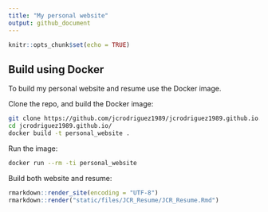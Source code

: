 ```yaml
---
title: "My personal website"
output: github_document
---
```


```r
knitr::opts_chunk$set(echo = TRUE)
```

## Build using Docker

To build my personal website and resume use the Docker image.

Clone the repo, and build the Docker image:

```bash
git clone https://github.com/jcrodriguez1989/jcrodriguez1989.github.io.git
cd jcrodriguez1989.github.io/
docker build -t personal_website .
```

Run the image:

```bash
docker run --rm -ti personal_website
```

Build both website and resume:

```r
rmarkdown::render_site(encoding = "UTF-8")
rmarkdown::render("static/files/JCR_Resume/JCR_Resume.Rmd")
```
